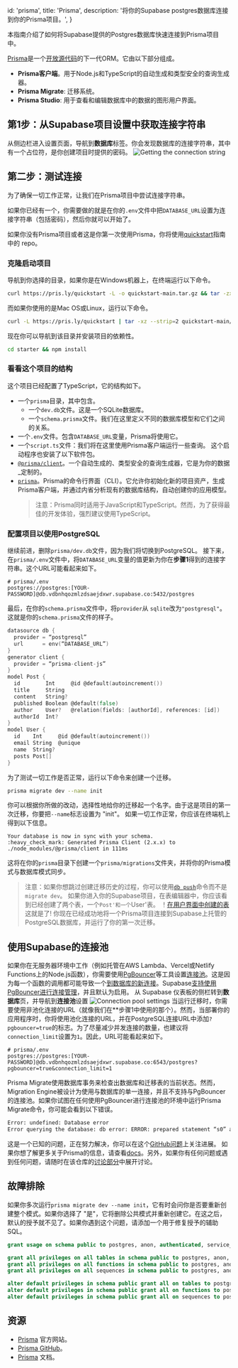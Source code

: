 
  id: 'prisma',
  title: 'Prisma',
  description: '将你的Supabase postgres数据库连接到你的Prisma项目。',
}

本指南介绍了如何将Supabase提供的Postgres数据库快速连接到Prisma项目中。

[Prisma](https://prisma.io)是一个[开放源代码](https://github.com/prisma/prisma)的下一代ORM。它由以下部分组成。

- **Prisma客户端**。用于Node.js和TypeScript的自动生成和类型安全的查询生成器。
- **Prisma Migrate**: 迁移系统。
- **Prisma Studio**: 用于查看和编辑数据库中的数据的图形用户界面。

## 第1步：从Supabase项目设置中获取连接字符串

从侧边栏进入设置页面，导航到**数据库**标签。你会发现数据库的连接字符串，其中有一个占位符，是你创建项目时提供的密码。
![Getting the connection string](/docs/img/guides/integrations/prisma/zntcsh3ic91gf1gy8j73.png)

## 第二步：测试连接

为了确保一切工作正常，让我们在Prisma项目中尝试连接字符串。

如果你已经有一个，你需要做的就是在你的`.env`文件中把`DATABASE_URL`设置为连接字符串（包括密码），然后你就可以开始了。

如果你没有Prisma项目或者这是你第一次使用Prisma，你将使用[quickstart](https://www.prisma.io/docs/getting-started/quickstart)指南中的 repo。

### 克隆启动项目

导航到你选择的目录，如果你是在Windows机器上，在终端运行以下命令。

```bash
curl https://pris.ly/quickstart -L -o quickstart-main.tar.gz && tar -zxvf quickstart-main.tar.gz quickstart-main/typescript/starter && move quickstart-main\typescript\starter starter && rmdir /S /Q quickstart-main && del /Q quickstart-main.tar.gz
```

而如果你使用的是Mac OS或Linux，运行以下命令。

```bash
curl -L https://pris.ly/quickstart | tar -xz --strip=2 quickstart-main/typescript/starter
```

现在你可以导航到该目录并安装项目的依赖性。

```bash
cd starter && npm install
```

### 看看这个项目的结构

这个项目已经配置了TypeScript，它的结构如下。

- 一个`prisma`目录，其中包含。
  - 一个`dev.db`文件。这是一个SQLite数据库。
  - 一个`schema.prisma`文件。我们在这里定义不同的数据库模型和它们之间的关系。
- 一个`.env`文件。包含`DATABASE_URL`变量，Prisma将使用它。
- 一个`script.ts`文件：我们将在这里使用Prisma客户端运行一些查询。
  这个启动程序也安装了以下软件包。
- [`@prisma/client`](https://www.npmjs.com/package/@prisma/client)。一个自动生成的、类型安全的查询生成器，它是为你的数据_定制的。
- [`prisma`](https://www.npmjs.com/package/prisma)。Prisma的命令行界面（CLI）。它允许你初始化新的项目资产，生成Prisma客户端，并通过内省分析现有的数据库结构，自动创建你的应用模型。
  > 注意：Prisma同时适用于JavaScript和TypeScript。然而，为了获得最佳的开发体验，强烈建议使用TypeScript。

### 配置项目以使用PostgreSQL

继续前进，删除`prisma/dev.db`文件，因为我们将切换到PostgreSQL。
接下来，在`prisma/.env`文件中，将`DATABASE_URL`变量的值更新为你在**步骤1**得到的连接字符串。这个URL可能看起来如下。

```env
# prisma/.env
postgres://postgres:[YOUR-PASSWORD]@db.vdbnhqozmlzdsaejdxwr.supabase.co:5432/postgres
```

最后，在你的`schema.prisma`文件中，将`provider`从 `sqlite`改为`"postgresql"`。
这就是你的`schema.prisma`文件的样子。

```go
datasource db {
  provider = “postgresql”
  url      = env(“DATABASE_URL”)
}
generator client {
  provider = “prisma-client-js”
}
model Post {
  id        Int     @id @default(autoincrement())
  title     String
  content   String?
  published Boolean @default(false)
  author    User?   @relation(fields: [authorId], references: [id])
  authorId  Int?
}
model User {
  id    Int     @id @default(autoincrement())
  email String  @unique
  name  String?
  posts Post[]
}
```

为了测试一切工作是否正常，运行以下命令来创建一个迁移。

```bash
prisma migrate dev --name init
```

你可以根据你所做的改动，选择性地给你的迁移起一个名字。由于这是项目的第一次迁移，你要把`--name`标志设置为 "init"。
如果一切工作正常，你应该在终端机上得到以下信息。

```text
Your database is now in sync with your schema.
:heavy_check_mark: Generated Prisma Client (2.x.x) to ./node_modules/@prisma/client in 111ms
```

这将在你的`prisma`目录下创建一个`prisma/migrations`文件夹，并将你的Prisma模式与数据库模式同步。

> 注意：如果你想跳过创建迁移历史的过程，你可以使用[`db push`](https://www.prisma.io/docs/concepts/components/prisma-migrate/db-push)命令而不是`migrate dev`。
> 如果你进入你的Supabase项目，在表编辑器中，你应该看到已经创建了两个表，一个`Post'和一个`User'表。
>！[在用户界面中创建的表](/docs/img/guides/integrations/prisma/7y4qq4wwvfrheti6r09u.png)
> 这就是了! 你现在已经成功地将一个Prisma项目连接到Supabase上托管的PostgreSQL数据库，并运行了你的第一次迁移。

## 使用Supabase的连接池

如果你在无服务器环境中工作（例如托管在AWS Lambda、Vercel或Netlify Functions上的Node.js函数），你需要使用[PgBouncer](https://www.pgbouncer.org/)等工具设置[连接池](https://www.prisma.io/docs/guides/performance-and-optimization/connection-management#serverless-environments-faas)。这是因为每一个函数的调用都可能导致一个[到数据库的新连接](https://www.prisma.io/docs/guides/performance-and-optimization/connection-management#the-serverless-challenge)。Supabase[支持使用PgBouncer进行连接管理](https://supabase.io/blog/2021/04/02/supabase-pgbouncer#what-is-connection-pooling)，并且默认为启用。
从 Supabase 仪表板的侧栏转到**数据库**页，并导航到**连接池**设置
![Connection pool settings](/docs/img/guides/integrations/prisma/w0oowg8vq435ob5c3gf0.png)
当运行迁移时，你需要使用非池化连接的URL（就像我们在**步骤1中使用的那个）。然而，当部署你的应用程序时，你将使用池化连接的URL，并在PostgreSQL连接URL中添加`?pgbouncer=true`的标志。为了尽量减少并发连接的数量，也建议将`connection_limit`设置为`1`。因此，URL可能看起来如下。

```env
# prisma/.env
postgres://postgres:[YOUR-PASSWORD]@db.vdbnhqozmlzdsaejdxwr.supabase.co:6543/postgres?pgbouncer=true&connection_limit=1
```

Prisma Migrate使用数据库事务来检查出数据库和迁移表的当前状态。然而，Migration Engine被设计为使用与数据库的单一连接，并且不支持与PgBouncer的连接池。如果你试图在任何使用PgBouncer进行连接池的环境中运行Prisma Migrate命令，你可能会看到以下错误。

```bash
Error: undefined: Database error
Error querying the database: db error: ERROR: prepared statement “s0” already exists
```

这是一个已知的问题，正在努力解决，你可以在这个[GitHub问题](https://github.com/prisma/prisma/issues/6485)上关注进展。
如果你想了解更多关于Prisma的信息，请查看[docs](https://www.prisma.io/docs)。另外，如果你有任何问题或遇到任何问题，请随时在该仓库的[讨论部分](https://github.com/prisma/prisma/discussions)中展开讨论。

## 故障排除

如果你多次运行`prisma migrate dev --name init`，它有时会问你是否要重新创建整个模式。如果你选择了 "是"，它将删除公共模式并重新创建它。在这之后，默认的授予就不见了。如果你遇到这个问题，请添加一个用于修复授予的辅助SQL。

```sql
grant usage on schema public to postgres, anon, authenticated, service_role;

grant all privileges on all tables in schema public to postgres, anon, authenticated, service_role;
grant all privileges on all functions in schema public to postgres, anon, authenticated, service_role;
grant all privileges on all sequences in schema public to postgres, anon, authenticated, service_role;

alter default privileges in schema public grant all on tables to postgres, anon, authenticated, service_role;
alter default privileges in schema public grant all on functions to postgres, anon, authenticated, service_role;
alter default privileges in schema public grant all on sequences to postgres, anon, authenticated, service_role;
```

## 资源

- [Prisma](https://prisma.io) 官方网站。
- [Prisma GitHub](https://github.com/prisma/prisma)。
- [Prisma](https://www.prisma.io/docs/) 文档。



